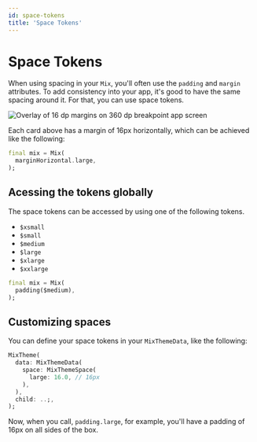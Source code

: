 ```yaml
---
id: space-tokens
title: 'Space Tokens'
---
```


# Space Tokens

When using spacing in your `Mix`, you'll often use the `padding` and `margin` attributes. To add consistency into your app, it's good to have the same spacing around it. For that, you can use space tokens.

![Overlay of 16 dp margins on 360 dp breakpoint app screen](https://lh3.googleusercontent.com/zs_TXfpOmkPDHRzVllD9ddlI4gVfLRGTV7qS4sBW0sE0Wer3RUgT6dClsKcVlRyNBY2cCDfd65OzPI7FqjsUzFvtxO8NmivYjFOOrg=w1064-v0)

Each card above has a margin of 16px horizontally, which can be achieved like the following:

```dart
final mix = Mix(
  marginHorizontal.large,
);
```

## Acessing the tokens globally

The space tokens can be accessed by using one of the following tokens.
- `$xsmall`
- `$small`
- `$medium`
- `$large`
- `$xlarge`
- `$xxlarge`

```dart
final mix = Mix(
  padding($medium), 
);
```

## Customizing spaces

You can define your space tokens in your `MixThemeData`, like the following:

```dart
MixTheme(
  data: MixThemeData(
    space: MixThemeSpace(
      large: 16.0, // 16px
    ),
  ),
  child: ..;,
);
```

Now, when you call, `padding.large`, for example, you'll have a padding of 16px on all sides of the box.
